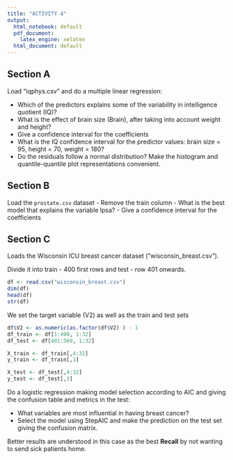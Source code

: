 ```yaml
---
title: "ACTIVITY 4"
output:
  html_notebook: default
  pdf_document:
    latex_engine: xelatex
  html_document: default
---
```


## Section A

Load "iqphys.csv" and do a multiple linear regression:

- Which of the predictors explains some of the variability in intelligence quotient (IQ)?
- What is the effect of brain size (Brain), after taking into account weight and height?
- Give a confidence interval for the coefficients
- What is the IQ confidence interval for the predictor values: brain size = 95, height = 70, weight = 180?
- Do the residuals follow a normal distribution? Make the histogram and quantile-quantile plot representations convenient.

## Section B

Load the `prostate.csv` dataset
- Remove the train column
- What is the best model that explains the variable lpsa?
- Give a confidence interval for the coefficients


## Section C

Loads the Wisconsin ICU breast cancer dataset ("wisconsin_breast.csv").

Divide it into train - 400 first rows and test - row 401 onwards.

```r
df <- read.csv("wisconsin_breast.csv")
dim(df)
head(df)
str(df)
```


We set the target variable (V2) as well as the train and test sets

```r
df$V2 <- as.numeric(as.factor(df$V2) ) - 1
df_train <- df[1:400, 1:32]
df_test <- df[401:569, 1:32]

X_train <- df_train[,4:32]
y_train <- df_train[,3]

X_test <- df_test[,4:32]
y_test <- df_test[,3]
```

Do a logistic regression making model selection according to AIC and giving the confusion table and metrics in the test:

- What variables are most influential in having breast cancer?
- Select the model using StepAIC and make the prediction on the test set giving the confusion matrix.

Better results are understood in this case as the best **Recall** by not wanting to send sick patients home.
